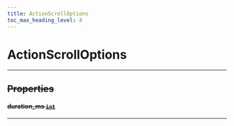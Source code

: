 ```yaml
---
title: ActionScrollOptions
toc_max_heading_level: 4
---
```


# ActionScrollOptions <s generated />

<hr class="solid" />  <s generated />

## Properties <s generated />

#### duration_ms [`int`]( https://docs.python.org/3.9/library/stdtypes.html?highlight=int#numeric-types-int-float-complex) <s generated />

<hr class="solid" />  <s generated />
